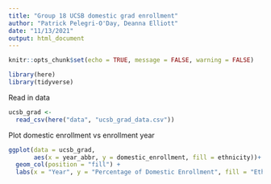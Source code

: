 ```yaml
---
title: "Group 18 UCSB domestic grad enrollment"
author: "Patrick Pelegri-O'Day, Deanna Elliott"
date: "11/13/2021"
output: html_document
---
```


```r
knitr::opts_chunk$set(echo = TRUE, message = FALSE, warning = FALSE)

library(here)
library(tidyverse)
```

Read in data
```r
ucsb_grad <-
  read_csv(here("data", "ucsb_grad_data.csv"))
```

Plot domestic enrollment vs enrollment year

```r

ggplot(data = ucsb_grad,
       aes(x = year_abbr, y = domestic_enrollment, fill = ethnicity))+
  geom_col(position = "fill") +
  labs(x = "Year", y = "Percentage of Domestic Enrollment", fill = "Ethnicity")
```

